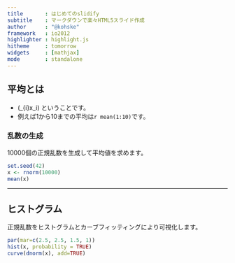```yaml
---
title       : はじめてのslidify
subtitle    : マークダウンで楽々HTML5スライド作成
author      : "@kohske"
framework   : io2012
highlighter : highlight.js
hitheme     : tomorrow
widgets     : [mathjax]
mode        : standalone
---
```


## 平均とは
 
- \(\frac{1}{n}\sum_{i}x_i\) ということです。
- 例えば1から10までの平均は`r mean(1:10)`です。

### 乱数の生成

10000個の正規乱数を生成して平均値を求めます。

```r
set.seed(42)
x <- rnorm(10000)
mean(x)
```

---

## ヒストグラム

正規乱数をヒストグラムとカーブフィッティングにより可視化します。

```r
par(mar=c(2.5, 2.5, 1.5, 1))
hist(x, probability = TRUE)
curve(dnorm(x), add=TRUE)
```
